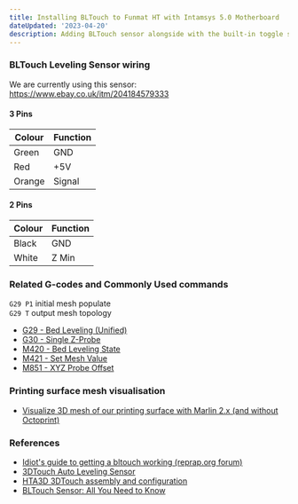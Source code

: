 ```yaml
---
title: Installing BLTouch to Funmat HT with Intamsys 5.0 Motherboard
dateUpdated: '2023-04-20'
description: Adding BLTouch sensor alongside with the built-in toggle sensor.
---
```


### BLTouch Leveling Sensor wiring

We are currently using this sensor:<br />
https://www.ebay.co.uk/itm/204184579333

#### 3 Pins

| Colour | Function |
| ------ | -------- |
| Green  | GND      |
| Red    | +5V      |
| Orange | Signal   |

#### 2 Pins

| Colour | Function |
| ------ | -------- |
| Black  | GND      |
| White  | Z Min    |

### Related G-codes and Commonly Used commands

`G29 P1` initial mesh populate<br /> `G29 T` output mesh topology

- [G29 - Bed Leveling (Unified)](https://marlinfw.org/docs/gcode/G029-ubl.html)
- [G30 - Single Z-Probe](https://marlinfw.org/docs/gcode/G030.html)
- [M420 - Bed Leveling State](https://marlinfw.org/docs/gcode/M420.html)
- [M421 - Set Mesh Value](https://marlinfw.org/docs/gcode/M421.html)
- [M851 - XYZ Probe Offset](https://marlinfw.org/docs/gcode/M851.html)

### Printing surface mesh visualisation

* [Visualize 3D mesh of our printing surface with Marlin 2.x (and without Octoprint)](https://3dwork.io/en/visualize-3d-mesh/)

### References

- [Idiot's guide to getting a bltouch working (reprap.org forum)](https://reprap.org/forum/read.php?415,880766)
- [3DTouch Auto Leveling Sensor](https://www.geeetech.com/wiki/index.php/3DTouch_Auto_Leveling_Sensor)
- [HTA3D 3DTouch assembly and configuration](https://www.hta3d.com/en/blog/3dtouch-configuration)
- [BLTouch Sensor: All You Need to Know](https://all3dp.com/2/bltouch-sensors-guide/)
